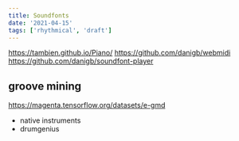 ```yaml
---
title: Soundfonts
date: '2021-04-15'
tags: ['rhythmical', 'draft']
---
```


https://tambien.github.io/Piano/
https://github.com/danigb/webmidi
https://github.com/danigb/soundfont-player


## groove mining

https://magenta.tensorflow.org/datasets/e-gmd

- native instruments
- drumgenius
